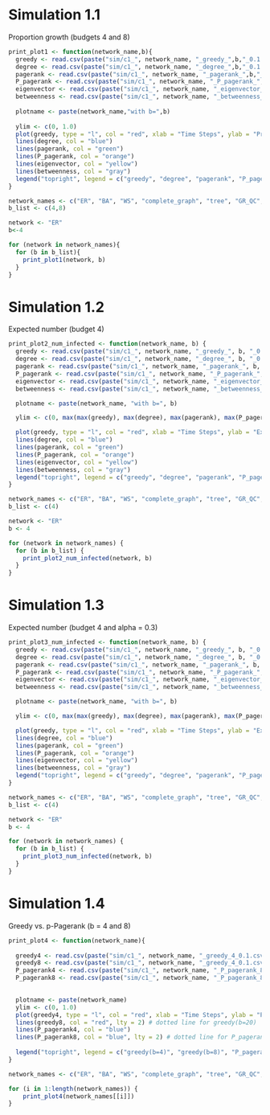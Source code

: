 
# Simulation 1.1

Proportion growth (budgets 4 and 8)

```r
print_plot1 <- function(network_name,b){
  greedy <- read.csv(paste("sim/c1_", network_name, "_greedy_",b,"_0.1.csv", sep=""))[[1]]
  degree <- read.csv(paste("sim/c1_", network_name, "_degree_",b,"_0.1.csv", sep=""))[[1]]
  pagerank <- read.csv(paste("sim/c1_", network_name, "_pagerank_",b,"_0.1.csv", sep=""))[[1]]
  P_pagerank <- read.csv(paste("sim/c1_", network_name, "_P_pagerank_",b,"_0.1.csv", sep=""))[[1]]
  eigenvector <- read.csv(paste("sim/c1_", network_name, "_eigenvector_",b,"_0.1.csv", sep=""))[[1]]
  betweenness <- read.csv(paste("sim/c1_", network_name, "_betweenness_",b,"_0.1.csv", sep=""))[[1]]
  
  plotname <- paste(network_name,"with b=",b)
  
  ylim <- c(0, 1.0)
  plot(greedy, type = "l", col = "red", xlab = "Time Steps", ylab = "Proportion Infected", main = plotname,  ylim = ylim)
  lines(degree, col = "blue")
  lines(pagerank, col = "green")
  lines(P_pagerank, col = "orange")
  lines(eigenvector, col = "yellow")
  lines(betweenness, col = "gray")
  legend("topright", legend = c("greedy", "degree", "pagerank", "P_pagerank","eigenvector", "betweenness"), col = c("red", "blue", "green", "orange", "yellow","gray"), lty = 1,cex = 0.8)
}
```

```r
network_names <- c("ER", "BA", "WS", "complete_graph", "tree", "GR_QC", "HEP_TH")
b_list <- c(4,8)

network <- "ER"
b<-4

for (network in network_names){
  for (b in b_list){
    print_plot1(network, b)
  }
}
```

# Simulation 1.2

Expected number (budget 4)

```r
print_plot2_num_infected <- function(network_name, b) {
  greedy <- read.csv(paste("sim/c1_", network_name, "_greedy_", b, "_0.1.csv", sep = ""))[[2]]
  degree <- read.csv(paste("sim/c1_", network_name, "_degree_", b, "_0.1.csv", sep = ""))[[2]]
  pagerank <- read.csv(paste("sim/c1_", network_name, "_pagerank_", b, "_0.1.csv", sep = ""))[[2]]
  P_pagerank <- read.csv(paste("sim/c1_", network_name, "_P_pagerank_", b, "_0.1.csv", sep = ""))[[2]]
  eigenvector <- read.csv(paste("sim/c1_", network_name, "_eigenvector_", b, "_0.1.csv", sep = ""))[[2]]
  betweenness <- read.csv(paste("sim/c1_", network_name, "_betweenness_", b, "_0.1.csv", sep = ""))[[2]]

  plotname <- paste(network_name, "with b=", b)

  ylim <- c(0, max(max(greedy), max(degree), max(pagerank), max(P_pagerank), max(eigenvector), max(betweenness)))

  plot(greedy, type = "l", col = "red", xlab = "Time Steps", ylab = "Expected Number of Infected Nodes", main = plotname, ylim = ylim)
  lines(degree, col = "blue")
  lines(pagerank, col = "green")
  lines(P_pagerank, col = "orange")
  lines(eigenvector, col = "yellow")
  lines(betweenness, col = "gray")
  legend("topright", legend = c("greedy", "degree", "pagerank", "P_pagerank", "eigenvector", "betweenness"), col = c("red", "blue", "green", "orange", "yellow", "gray"), lty = 1, cex = 0.8)
}
```

```r
network_names <- c("ER", "BA", "WS", "complete_graph", "tree", "GR_QC", "HEP_TH")
b_list <- c(4)

network <- "ER"
b <- 4

for (network in network_names) {
  for (b in b_list) {
    print_plot2_num_infected(network, b)
  }
}
```


# Simulation 1.3

Expected number (budget 4 and alpha = 0.3)

```r
print_plot3_num_infected <- function(network_name, b) {
  greedy <- read.csv(paste("sim/c1_", network_name, "_greedy_", b, "_0.3.csv", sep = ""))[[2]]
  degree <- read.csv(paste("sim/c1_", network_name, "_degree_", b, "_0.3.csv", sep = ""))[[2]]
  pagerank <- read.csv(paste("sim/c1_", network_name, "_pagerank_", b, "_0.3.csv", sep = ""))[[2]]
  P_pagerank <- read.csv(paste("sim/c1_", network_name, "_P_pagerank_", b, "_0.3.csv", sep = ""))[[2]]
  eigenvector <- read.csv(paste("sim/c1_", network_name, "_eigenvector_", b, "_0.3.csv", sep = ""))[[2]]
  betweenness <- read.csv(paste("sim/c1_", network_name, "_betweenness_", b, "_0.3.csv", sep = ""))[[2]]

  plotname <- paste(network_name, "with b=", b)

  ylim <- c(0, max(max(greedy), max(degree), max(pagerank), max(P_pagerank), max(eigenvector), max(betweenness)))

  plot(greedy, type = "l", col = "red", xlab = "Time Steps", ylab = "Expected Number of Infected Nodes", main = plotname, ylim = ylim)
  lines(degree, col = "blue")
  lines(pagerank, col = "green")
  lines(P_pagerank, col = "orange")
  lines(eigenvector, col = "yellow")
  lines(betweenness, col = "gray")
  legend("topright", legend = c("greedy", "degree", "pagerank", "P_pagerank", "eigenvector", "betweenness"), col = c("red", "blue", "green", "orange", "yellow", "gray"), lty = 1, cex = 0.8)
}
```

```r
network_names <- c("ER", "BA", "WS", "complete_graph", "tree", "GR_QC", "HEP_TH")
b_list <- c(4)

network <- "ER"
b <- 4

for (network in network_names) {
  for (b in b_list) {
    print_plot3_num_infected(network, b)
  }
}
```

# Simulation 1.4

Greedy vs. p-Pagerank (b = 4 and 8)

```r
print_plot4 <- function(network_name){
  
  greedy4 <- read.csv(paste("sim/c1_", network_name, "_greedy_4_0.1.csv", sep=""))[[1]]
  greedy8 <- read.csv(paste("sim/c1_", network_name, "_greedy_4_0.1.csv", sep=""))[[1]]
  P_pagerank4 <- read.csv(paste("sim/c1_", network_name, "_P_pagerank_8_0.1.csv", sep=""))[[1]]
  P_pagerank8 <- read.csv(paste("sim/c1_", network_name, "_P_pagerank_8_0.1.csv", sep=""))[[1]]

  
  plotname <- paste(network_name)
  ylim <- c(0, 1.0)
  plot(greedy4, type = "l", col = "red", xlab = "Time Steps", ylab = "Proportion Infected", main = plotname, ylim = ylim)
  lines(greedy8, col = "red", lty = 2) # dotted line for greedy(b=20)
  lines(P_pagerank4, col = "blue")
  lines(P_pagerank8, col = "blue", lty = 2) # dotted line for P_pagerank(b=8)
  
  legend("topright", legend = c("greedy(b=4)", "greedy(b=8)", "P_pagerank(b=4)", "P_pagerank(b=8)"), col = c("red", "red", "blue", "blue"), lty = c(1, 2, 1, 2), cex = 0.8)
}
```


```r
network_names <- c("ER", "BA", "WS", "complete_graph", "tree", "GR_QC", "HEP_TH")

for (i in 1:length(network_names)) {
    print_plot4(network_names[[i]])
}
```





